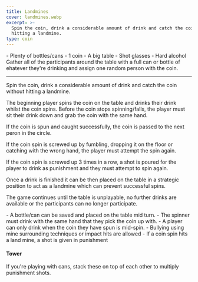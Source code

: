 ```yaml
---
title: Landmines
cover: landmines.webp
excerpt: >-
  Spin the coin, drink a considerable amount of drink and catch the coin without
  hitting a landmine.
type: coin
---
```


<GameHero
  cover="/BeerGoggleGames/images/landmines.webp"
  alt="Landmines"
/>

<GameSection title="Equipment" icon="/BeerGoggleGames/images/liquor.webp">
-   Plenty of bottles/cans
-   1 coin
-   A big table
-   Shot glasses
-   Hard alcohol
</GameSection>

<GameSection title="Setup" icon="/BeerGoggleGames/images/settings.webp">
Gather all of the participants around the table with a full can or bottle of ehatever they're drinking and assign one random person with the coin.

* * *
</GameSection>

<GameSection title="Aim of the Game" icon="/BeerGoggleGames/images/target.webp">
<p>Spin the coin, drink a considerable amount of drink and catch the coin without hitting a landmine.</p>
</GameSection>

<GameSection title="How to Play" icon="/BeerGoggleGames/images/question.webp">
The beginning player spins the coin on the table and drinks their drink whilst the coin spins. Before the coin stops spinning/falls, the player must sit their drink down and grab the coin with the same hand.

If the coin is spun and caught successfully, the coin is passed to the next peron in the circle.

If the coin spin is screwed up by fumbling, dropping it on the floor or catching with the wrong hand, the player must attempt the spin again.

If the coin spin is screwed up 3 times in a row, a shot is poured for the player to drink as punishment and they must attempt to spin again.

Once a drink is finished it can be then placed on the table in a strategic position to act as a landmine which can prevent successful spins.

The game continues until the table is unplayable, no further drinks are available or the participants can no longer participate.
</GameSection>

<GameSection title="Rules" icon="/BeerGoggleGames/images/rules.webp">
-   A bottle/can can be saved and placed on the table mid turn.
-   The spinner must drink with the same hand that they pick the coin up with.
-   A player can only drink when the coin they have spun is mid-spin.
-   Bullying using mine surrounding techniques or impact hits are allowed
-   If a coin spin hits a land mine, a shot is given in punishment
</GameSection>

<GameSection title="Special Edition" icon="/BeerGoggleGames/images/special.webp">

<h4>Tower</h4>

<p>If you're playing with cans, stack these on top of each other to multiply punishment shots.</p>
</GameSection>

<ShareButtons title="Landmines" />

<FeedbackCard>
</FeedbackCard>

